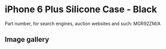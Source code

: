 # iPhone 6 Plus Silicone Case - Black

Part number, for search engines, auction websites and such: MGR92ZM/A

## Image gallery

<div style={{ width: "768px" }}>
  <GalleryComponent
    images={[
      {
        original: "/everysource/MGR92",
        thumbnail: "/everypreview/MGR92",
      },
      {
        original: "/everysource/MGR92_AV1_GOLD",
        thumbnail: "/everypreview/MGR92_AV1_GOLD",
      },
      {
        original: "/everysource/MGR92_AV1_SILVER",
        thumbnail: "/everypreview/MGR92_AV1_SILVER",
      },
      {
        original: "/everysource/MGR92_AV1_SPACE_GRAY",
        thumbnail: "/everypreview/MGR92_AV1_SPACE_GRAY",
      },
      {
        original: "/everysource/MGR92_AV2",
        thumbnail: "/everypreview/MGR92_AV2",
      },
      {
        original: "/everysource/MGR92_AV3",
        thumbnail: "/everypreview/MGR92_AV3",
      },
      {
        original: "/everysource/MGR92_AV4",
        thumbnail: "/everypreview/MGR92_AV4",
      },
      {
        original: "/everysource/MGR92_AV5",
        thumbnail: "/everypreview/MGR92_AV5",
      }
    ]}
  />
</div>